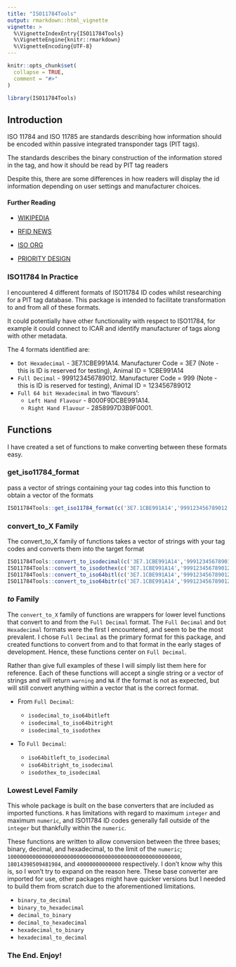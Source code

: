 ```yaml
---
title: "ISO11784Tools"
output: rmarkdown::html_vignette
vignette: >
  %\VignetteIndexEntry{ISO11784Tools}
  %\VignetteEngine{knitr::rmarkdown}
  %\VignetteEncoding{UTF-8}
---
```


```r
knitr::opts_chunk$set(
  collapse = TRUE,
  comment = "#>"
)
```

```r
library(ISO11784Tools)
```
## Introduction
ISO 11784 and ISO 11785 are standards describing how information should be encoded within passive integrated transponder tags (PIT tags).

The standards describes the binary construction of the information stored in the tag, and how it should be read by PIT tag readers

Despite this, there are some differences in how readers will display the id information depending on user settings and manufacturer choices.

#### Further Reading

- [WIKIPEDIA](https://en.wikipedia.org/wiki/ISO_11784_and_ISO_11785)

- [RFID NEWS](https://www.rfidnews.com/ISOstandard/ISOstandard.html)

- [ISO ORG](https://www.iso.org/standard/25881.html)

- [PRIORITY DESIGN](https://www.priority1design.com.au/fdx-b_animal_identification_protocol.html)

### ISO11784 In Practice

I encountered 4 different formats of ISO11784 ID codes whilst researching for a PIT tag database. This package is intended to facilitate transformation to and from all of these formats.

It could potentially have other functionality with respect to ISO11784, for example it could connect to ICAR and identify manufacturer of tags along with other metadata.

The 4 formats identified are:

- `Dot Hexadecimal` - 3E7.1CBE991A14. Manufacturer Code = 3E7 (Note - this is ID is reserved for testing), Animal ID = 1CBE991A14
- `Full Decimal` - 999123456789012. Manufacturer Code = 999 (Note - this is ID is reserved for testing), Animal ID = 123456789012
- `Full 64 bit Hexadecimal` in two 'flavours':
  - `Left Hand Flavour` - 8000F9DCBE991A14. 
  - `Right Hand Flavour` - 2858997D3B9F0001.
  
## Functions

I have created a set of functions to make converting between these formats easy.

### get_iso11784_format

pass a vector of strings containing your tag codes into this function to obtain a vector of the formats
```r
ISO11784Tools::get_iso11784_format(c('3E7.1CBE991A14','999123456789012','8000F9DCBE991A14','2858997D3B9F0001','blahblah'))
```

### convert_to_X Family

The convert_to_X family of functions takes a vector of strings with your tag codes and converts them into the target format
```r
ISO11784Tools::convert_to_isodecimal(c('3E7.1CBE991A14','999123456789012','8000F9DCBE991A14','2858997D3B9F0001','blahblah'))
ISO11784Tools::convert_to_isodothex(c('3E7.1CBE991A14','999123456789012','8000F9DCBE991A14','2858997D3B9F0001','blahblah'))
ISO11784Tools::convert_to_iso64bitl(c('3E7.1CBE991A14','999123456789012','8000F9DCBE991A14','2858997D3B9F0001','blahblah'))
ISO11784Tools::convert_to_iso64bitr(c('3E7.1CBE991A14','999123456789012','8000F9DCBE991A14','2858997D3B9F0001','blahblah'))
```

### _to_ Family

The `convert_to_X` family of functions are wrappers for lower level functions that convert to and from the `Full Decimal` format. The `Full Decimal` and `Dot Hexadecimal` formats were the first I encountered, and seem to be the most prevalent. I chose `Full Decimal` as the primary format for this package, and created functions to convert from and to that format in the early stages of development. Hence, these functions center on `Full Decimal`.

Rather than give full examples of these I will simply list them here for reference. Each of these functions will accept a single string or a vector of strings and will return `warning` and `NA` if the format is not as expected, but will still convert anything within a vector that is the correct format.

- From `Full Decimal`:

  - `isodecimal_to_iso64bitleft`
  - `isodecimal_to_iso64bitright`
  - `isodecimal_to_isodothex`
  
- To `Full Decimal`:

  - `iso64bitleft_to_isodecimal`
  - `iso64bitright_to_isodecimal`
  - `isodothex_to_isodecimal`
  
### Lowest Level Family

This whole package is built on the base converters that are included as imported functions. `R` has limitations with regard to maximum `integer` and maximum `numeric`, and ISO11784 ID codes generally fall outside of the `integer` but thankfully within the `numeric`.

These functions are written to allow conversion between the three bases; binary, decimal, and hexadecimal, to the limit of the `numeric`; `1000000000000000000000000000000000000000000000000000000`, `18014398509481984`, and `40000000000000` respectively. I don't know why this is, so I won't try to expand on the reason here. These base converter are imported for use, other packages might have quicker versions but I needed to build them from scratch due to the aforementioned limitations.

- `binary_to_decimal`
- `binary_to_hexadecimal`
- `decimal_to_binary`
- `decimal_to_hexadecimal`
- `hexadecimal_to_binary`
- `hexadecimal_to_decimal`

### The End. Enjoy!
